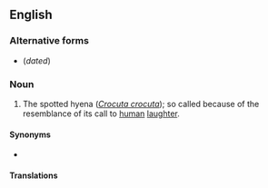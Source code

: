 ==English==

===Alternative forms===
* {{l|en|laughing hyaena}} (''dated'')

===Noun===
{{en-noun}}

# {{lb|en|informal}} The spotted hyena (''[[Crocuta crocuta]]''); so called because of the resemblance of its call to [[human]] [[laughter]].

====Synonyms====
* {{l|en|spotted hyena}}

====Translations====
{{trans-see|spotted hyena}}

{{topics|en|Hyenids}}
